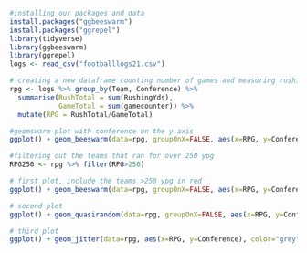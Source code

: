 ```{r}
#installing our packages and data
install.packages("ggbeeswarm")
install.packages("ggrepel")
library(tidyverse)
library(ggbeeswarm)
library(ggrepel)
logs <- read_csv("footballlogs21.csv")
```

```{r}
# creating a new dataframe counting number of games and measuring rushing yards per game
rpg <- logs %>% group_by(Team, Conference) %>%
  summarise(RushTotal = sum(RushingYds),
            GameTotal = sum(gamecounter)) %>%
  mutate(RPG = RushTotal/GameTotal)
```

```{r}
#geomswarm plot with conference on the y axis
ggplot() + geom_beeswarm(data=rpg, groupOnX=FALSE, aes(x=RPG, y=Conference), color="grey")
```

```{r}
#filtering out the teams that ran for over 250 ypg
RPG250 <- rpg %>% filter(RPG>250)
```

```{r}
# first plot, include the teams >250 ypg in red
ggplot() + geom_beeswarm(data=rpg, groupOnX=FALSE, aes(x=RPG, y=Conference), color="grey") + geom_beeswarm(data=RPG250, groupOnX=FALSE, aes(x=RPG, y=Conference), color="red") +geom_text_repel(data=RPG250, aes(x=RPG, y=Conference, label=Team))
```

```{r}
# second plot
ggplot() + geom_quasirandom(data=rpg, groupOnX=FALSE, aes(x=RPG, y=Conference), color="grey") + geom_quasirandom(data=RPG250, groupOnX=FALSE, aes(x=RPG, y=Conference), color="red") +geom_text_repel(data=RPG250, aes(x=RPG, y=Conference, label=Team))
```

```{r}
# third plot
ggplot() + geom_jitter(data=rpg, aes(x=RPG, y=Conference), color="grey") + geom_jitter(data=RPG250, aes(x=RPG, y=Conference), color="red") +geom_text_repel(data=RPG250, aes(x=RPG, y=Conference, label=Team))
```